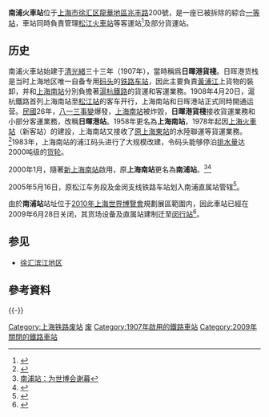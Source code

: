 {{Otheruses|上海南站 (消歧义)|subject=1958年至2006年间的铁路上海南站|other=其他称为“上海南站”的车站}}
{{Infobox China railway station
|车站名称 = 南浦火车站
|图片 = Old industrial building at Xuhui waterfront - panoramio.jpg
|图片介绍 = 废弃站场（2012年）
|其他名称 = 日晖港站、上海南站
|车站拼音 = Nanpu
|车站位置 = 上海市徐匯區龙华街道兆丰路200號
|坐标 = {{coord|31.190212|121.463947|display=inline,title}}
|归属 = [[上海铁路局|上海铁路局]]
|线路 = [[新日铁路|新日铁路]]
|车站等级 = [[一等站_(中鐵)|一等站]]（已拆除）
|使用状态 = 已撤销
}}

'''南浦火車站'''位于[[上海市|上海市]][[徐汇区|徐汇区]][[龙华街道_(上海市)|龍華地區]][[兆丰路|兆丰路]]200號，是一座已被拆除的綜合[[一等站_(中鐵)|一等站]]，車站同時負責管理[[松江站_(上海市)|松江火車站]]等客運站<ref>{{Cite web |url=http://sh.eastday.com/qtmt/20080202/u1a398661.html |title=大雪无情人有情 铁路南浦站妥善安置滞留旅客 |access-date=2008-04-30 |archive-date=2016-03-04 |archive-url=https://web.archive.org/web/20160304200754/http://sh.eastday.com/qtmt/20080202/u1a398661.html |dead-url=no }}</ref>及部分貨運站。

==历史==
南浦火車站始建于[[清|清]][[光緒|光緒]]三十三年（1907年），當時稱爲'''日暉港貨棧'''。日晖港货栈是当时上海地区唯一自备专用[[码头|码头]]的[[铁路车站|铁路车站]]，因此主要負責[[黃浦江|黃浦江]]上貨物的裝卸，并和[[上海南站_(1937年以前)|上海南站]]分別負擔著[[滬杭鐵路|滬杭鐵路]]的貨運和客運業務。1908年4月20日，滬杭鐵路首列上海南站至[[松江站_(上海市)|松江站]]的客车开行，上海南站和日晖港站正式同時開通运营。[[中華民國|民國]]26年，[[八一三事變|八一三事變]]爆發，[[上海南站_(1937年以前)|上海南站]]被炸毀，'''日暉港貨棧'''接收貨運業務和小部分客運業務，改稱'''日暉港站'''。1958年更名為'''上海南站'''，1978年起因[[上海站|上海火車站]]（新客站）的建設，上海南站又接收了[[上海站|原上海東站]]的水陸聯運等貨運業務。 <ref>{{Cite web |url=http://www.shtong.gov.cn/newsite/node2/node2245/node68716/node68721/node68760/node68832/userobject1ai66561.html |title=上海鐵路志 |accessdate=2019-04-15 |archive-date=2009-10-20 |archive-url=https://web.archive.org/web/20091020185724/http://www.shtong.gov.cn/newsite/node2/node2245/node68716/node68721/node68760/node68832/userobject1ai66561.html |dead-url=no }}</ref>1983年，上海南站的浦江码头进行了大规模改建，令码头能够停泊[[排水量|排水量]]达2000吨级的[[货轮|货轮]]。

2000年1月，隨著[[上海南站|新上海南站]]啟用，原'''上海南站'''更名為'''南浦站'''。<ref>[http://www.tieliu.com.cn/zhishi/2008/200809/2008-09-08/20080908130347_156505.html 南浦站：为世博会谢幕]{{dead link|date=2017年11月 |bot=InternetArchiveBot |fix-attempted=yes }}</ref><ref name="shrail">{{cite book|title=上海铁路局志|publisher=中国铁道出版社|isbn=9787113053802|year=2004}}</ref>{{rp|228}}

2005年5月16日，原松江车务段及金闵支线铁路车站划入南浦直属站管辖<ref>{{cite book|author=上海铁路年鉴编辑部|title=上海铁路局年鉴2006|publisher=上海铁路局年鉴出版社|year=2007}}</ref>。

由於'''南浦站'''站址位于[[2010年上海世界博覽會|2010年上海世界博覽會]]規劃展區範圍内，因此車站已經在2009年6月28日关闭，其货场设备及直属站建制迁至[[闵行站|闵行站]]<ref>{{cite web | title = 百年南浦站迁闵行 国内最先进铁路货运站投运(原载《解放日报》) | publisher = 东方网 | date = 2009-08-02 | url = http://jfdaily.eastday.com/j/20090802/u1a608828.html | accessdate = 2009-08-02 | language = zh | archive-date = 2016-03-04 | archive-url = https://web.archive.org/web/20160304134011/http://jfdaily.eastday.com/j/20090802/u1a608828.html | dead-url = yes }}</ref>。

==参见==
*[[徐汇滨江地区|徐汇滨江地区]]

==參考資料==
<div class="references-small">
<references />
</div>

{{-}}
{{上海铁路车站|nocat}}
[[Category:上海铁路废站|Category:上海铁路废站]]
[[Category:徐汇区铁路车站|废]]
[[Category:1907年啟用的鐵路車站|Category:1907年啟用的鐵路車站]]
[[Category:2009年關閉的鐵路車站|Category:2009年關閉的鐵路車站]]
